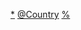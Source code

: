 {{Categories by country|nocat}}

[[Category:各國政黨|*]]
[[Category:亚洲政党|@Country]]
[[Category:亚洲各国政治组织|%]]